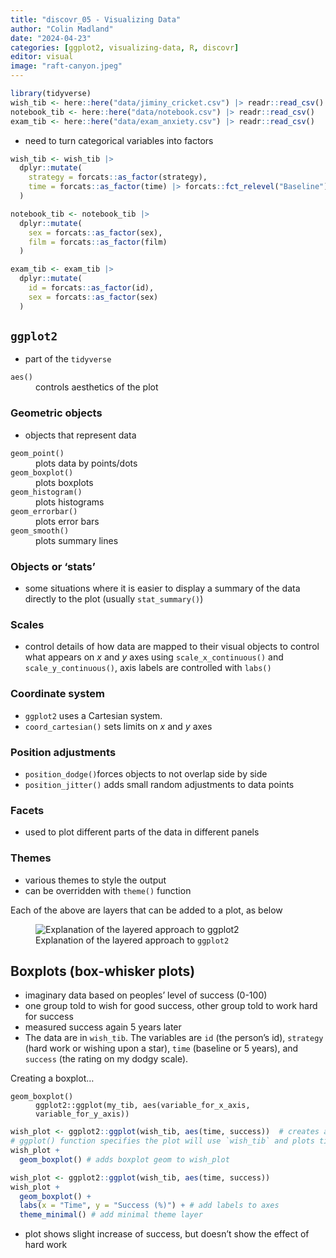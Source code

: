 ```yaml
---
title: "discovr_05 - Visualizing Data"
author: "Colin Madland"
date: "2024-04-23"
categories: [ggplot2, visualizing-data, R, discovr]
editor: visual
image: "raft-canyon.jpeg"
---
```


```r
library(tidyverse)
wish_tib <- here::here("data/jiminy_cricket.csv") |> readr::read_csv()
notebook_tib <- here::here("data/notebook.csv") |> readr::read_csv()
exam_tib <- here::here("data/exam_anxiety.csv") |> readr::read_csv()
```

- need to turn categorical variables into factors

```r
wish_tib <- wish_tib |>
  dplyr::mutate(
    strategy = forcats::as_factor(strategy),
    time = forcats::as_factor(time) |> forcats::fct_relevel("Baseline")
  )
```

```r
notebook_tib <- notebook_tib |>
  dplyr::mutate(
    sex = forcats::as_factor(sex),
    film = forcats::as_factor(film)
  )
```

```r
exam_tib <- exam_tib |>
  dplyr::mutate(
    id = forcats::as_factor(id),
    sex = forcats::as_factor(sex)
  )
```

## `ggplot2`

- part of the `tidyverse`

`aes()`
: controls aesthetics of the plot

### Geometric objects
- objects that represent data

`geom_point()`
: plots data by points/dots

`geom_boxplot()`
: plots boxplots

`geom_histogram()`
: plots histograms

`geom_errorbar()`
: plots error bars

`geom_smooth()`
: plots summary lines

### Objects or 'stats'
- some situations where it is easier to display a summary of the data directly to the plot (usually `stat_summary()`)

### Scales
- control details of how data are mapped to their visual objects to control what appears on *x* and *y* axes using `scale_x_continuous()` and `scale_y_continuous()`, axis labels are controlled with `labs()`

### Coordinate system
- `ggplot2` uses a Cartesian system. 
- `coord_cartesian()` sets limits on *x* and *y* axes

### Position adjustments
- `position_dodge()`forces objects to not overlap side by side
- `position_jitter()` adds small random adjustments to data points

### Facets
- used to plot different parts of the data in different panels

### Themes
- various themes to style the output
- can be overridden with `theme()` function

Each of the above are layers that can be added to a plot, as below

![Explanation of the layered approach to `ggplot2`](ggplot.png)

## Boxplots (box-whisker plots)

- imaginary data based on peoples' level of success (0-100)
- one group told to wish for good success, other group told to work hard for success
- measured success again 5 years later
- The data are in `wish_tib`. The variables are `id` (the person’s id), `strategy` (hard work or wishing upon a star), `time` (baseline or 5 years), and `success` (the rating on my dodgy scale).

Creating a boxplot...

`geom_boxplot()`
: `ggplot2::ggplot(my_tib, aes(variable_for_x_axis, variable_for_y_axis))`

```r
wish_plot <- ggplot2::ggplot(wish_tib, aes(time, success))  # creates an object called `wish_plot` that contains the boxplot
# ggplot() function specifies the plot will use `wish_tib` and plots time on *x* and success on *y*
wish_plot +
  geom_boxplot() # adds boxplot geom to wish_plot
 ```

```r
wish_plot <- ggplot2::ggplot(wish_tib, aes(time, success))
wish_plot +
  geom_boxplot() +
  labs(x = "Time", y = "Success (%)") + # add labels to axes
  theme_minimal() # add minimal theme layer
```

- plot shows slight increase of success, but doesn't show the effect of hard work